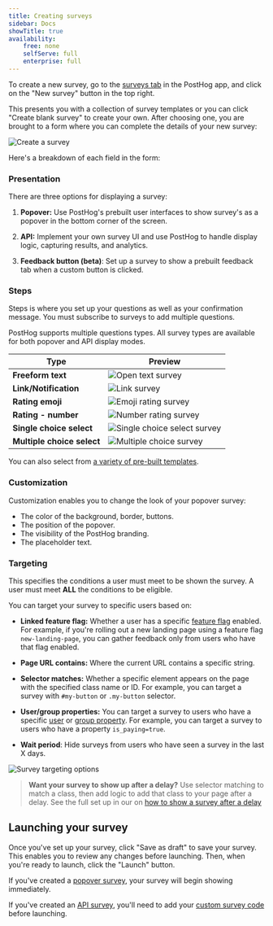 ```yaml
---
title: Creating surveys
sidebar: Docs
showTitle: true
availability:
    free: none
    selfServe: full
    enterprise: full
---
```


To create a new survey, go to the [surveys tab](https://us.posthog.com/surveys) in the PostHog app, and click on the "New survey" button in the top right.

This presents you with a collection of survey templates or you can click "Create blank survey" to create your own. After choosing one, you are brought to a form where you can complete the details of your new survey:

![Create a survey](../../images/docs/surveys/new-survey.png)

Here's a breakdown of each field in the form:

### Presentation

There are three options for displaying a survey:

1. **Popover:** Use PostHog's prebuilt user interfaces to show survey's as a popover in the bottom corner of the screen.

2. **API:** Implement your own survey UI and use PostHog to handle display logic, capturing results, and analytics.

3. **Feedback button (beta)**: Set up a survey to show a prebuilt feedback tab when a custom button is clicked.

### Steps

Steps is where you set up your questions as well as your confirmation message. You must subscribe to surveys to add multiple questions.

PostHog supports multiple questions types. All survey types are available for both popover and API display modes.


| Type                      | Preview                                                                                               |
|------------------------|-------------------------------------------------------------------------------------------------------|
| **Freeform text**              | ![Open text survey](../../images/docs/surveys/freetext-survey.png)                                     |
| **Link/Notification**                   | ![Link survey](../../images/docs/surveys/link-survey.png)                                              |
| **Rating emoji**         | ![Emoji rating survey](../../images/docs/surveys/rating-emoji-survey.png)                              |
| **Rating - number**        | ![Number rating survey](../../images/docs/surveys/rating-number-survey.png)                            |
| **Single choice select**   | ![Single choice select survey](../../images/docs/surveys/single-select-survey.png)                      |
| **Multiple choice select** | ![Multiple choice survey](../../images/docs/surveys/multiple-choice-survey.png)                         |

You can also select from [a variety of pre-built templates](/templates?filter=type&value=survey). 

### Customization

Customization enables you to change the look of your popover survey: 

- The color of the background, border, buttons.
- The position of the popover.
- The visibility of the PostHog branding.
- The placeholder text.

### Targeting

This specifies the conditions a user must meet to be shown the survey. A user must meet **ALL** the conditions to be eligible.

You can target your survey to specific users based on:

- **Linked feature flag:** Whether a user has a specific [feature flag](/docs/feature-flags) enabled. For example, if you're rolling out a new landing page using a feature flag `new-landing-page`, you can gather feedback only from users who have that flag enabled.

- **Page URL contains:** Where the current URL contains a specific string.
  
- **Selector matches:** Whether a specific element appears on the page with the specified class name or ID. For example, you can target a survey with `#my-button` or `.my-button` selector.

- **User/group properties:** You can target a survey to users who have a specific [user](/docs/product-analytics/user-properties) or [group property](/docs/product-analytics/group-analytics#how-to-set-group-properties). For example, you can target a survey to users who have a property `is_paying=true`.

- **Wait period**: Hide surveys from users who have seen a survey in the last X days.

![Survey targeting options](../../images/docs/surveys/targeting-options.png)

> **Want your survey to show up after a delay?** Use selector matching to match a class, then add logic to add that class to your page after a delay. See the full set up in our on [how to show a survey after a delay](/tutorials/delayed-survey)

## Launching your survey

Once you've set up your survey, click "Save as draft" to save your survey. This enables you to review any changes before launching. Then, when you're ready to launch, click the "Launch" button.

If you've created a [popover survey](#presentation), your survey will begin showing immediately.

If you've created an [API survey](#presentation), you'll need to add your [custom survey code](/docs/surveys/implementing-custom-surveys) before launching.

